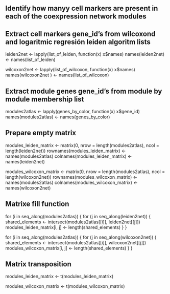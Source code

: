 ## Identify how manyy cell markers are present in each of the coexpression network modules

## Extract cell markers gene_id's from wilcoxond and logaritmic regresión leiden algoritm lists
leiden2net <- lapply(list_of_leiden, function(x) x$names)
names(leiden2net) <- names(list_of_leiden)

wilcoxon2net <- lapply(list_of_wilcoxon, function(x) x$names)
names(wilcoxon2net ) <- names(list_of_wilcoxon)

## Extract module genes gene_id's from module by module membership list
modules2atlas <- lapply(genes_by_color, function(x) x$gene_id)
names(modules2atlas) <- names(genes_by_color)

## Prepare empty matrix
modules_leiden_matrix <- matrix(0, nrow = length(modules2atlas), ncol = length(leiden2net))
rownames(modules_leiden_matrix) <- names(modules2atlas)
colnames(modules_leiden_matrix) <- names(leiden2net)

modules_wilcoxon_matrix <- matrix(0, nrow = length(modules2atlas), ncol = length(wilcoxon2net))
rownames(modules_wilcoxon_matrix) <- names(modules2atlas)
colnames(modules_wilcoxon_matrix) <- names(wilcoxon2net)

## Matrixe fill function
for (i in seq_along(modules2atlas)) {
  for (j in seq_along(leiden2net)) {
    shared_elements <- intersect(modules2atlas[[i]], leiden2net[[j]])
    modules_leiden_matrix[i, j] <- length(shared_elements)
  }
}

for (i in seq_along(modules2atlas)) {
  for (j in seq_along(wilcoxon2net)) {
    shared_elements <- intersect(modules2atlas[[i]], wilcoxon2net[[j]])
    modules_wilcoxon_matrix[i, j] <- length(shared_elements)
  }
}

## Matrix transposition
modules_leiden_matrix <- t(modules_leiden_matrix)

modules_wilcoxon_matrix <- t(modules_wilcoxon_matrix)


  
